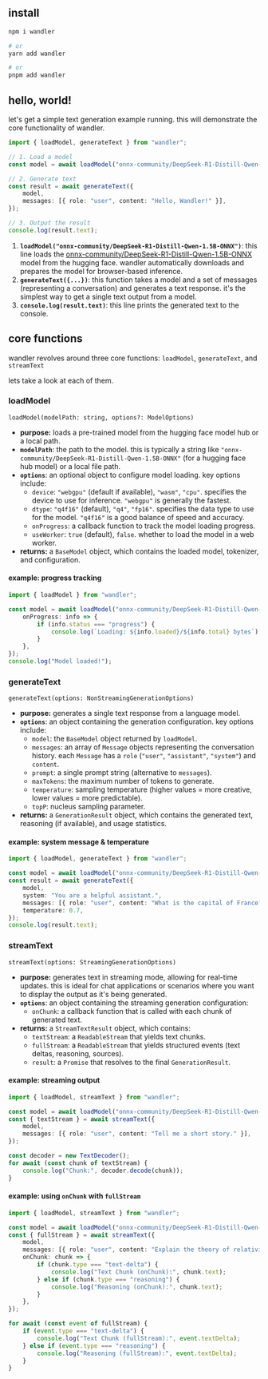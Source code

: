 ## install

```bash
npm i wandler

# or
yarn add wandler

# or
pnpm add wandler
```

## hello, world!

let's get a simple text generation example running. this will demonstrate the core functionality of
wandler.

```typescript
import { loadModel, generateText } from "wandler";

// 1. Load a model
const model = await loadModel("onnx-community/DeepSeek-R1-Distill-Qwen-1.5B-ONNX");

// 2. Generate text
const result = await generateText({
	model,
	messages: [{ role: "user", content: "Hello, Wandler!" }],
});

// 3. Output the result
console.log(result.text);
```

1.  **`loadModel("onnx-community/DeepSeek-R1-Distill-Qwen-1.5B-ONNX")`**: this line loads the
    [onnx-community/DeepSeek-R1-Distill-Qwen-1.5B-ONNX](https://huggingface.co/onnx-community/DeepSeek-R1-Distill-Qwen-1.5B-ONNX)
    model from the hugging face. wandler automatically downloads and prepares the model for
    browser-based inference.
2.  **`generateText({...})`**: this function takes a model and a set of messages (representing a
    conversation) and generates a text response. it's the simplest way to get a single text output
    from a model.
3.  **`console.log(result.text)`**: this line prints the generated text to the console.

## core functions

wandler revolves around three core functions: `loadModel`, `generateText`, and `streamText`

lets take a look at each of them.

### loadModel

`loadModel(modelPath: string, options?: ModelOptions)`

- **purpose:** loads a pre-trained model from the hugging face model hub or a local path.
- **`modelPath`**: the path to the model. this is typically a string like
  `"onnx-community/DeepSeek-R1-Distill-Qwen-1.5B-ONNX"` (for a hugging face hub model) or a local
  file path.
- **`options`**: an optional object to configure model loading. key options include:
  - `device`: `"webgpu"` (default if available), `"wasm"`, `"cpu"`. specifies the device to use for
    inference. `"webgpu"` is generally the fastest.
  - `dtype`: `"q4f16"` (default), `"q4"`, `"fp16"`. specifies the data type to use for the model.
    `"q4f16"` is a good balance of speed and accuracy.
  - `onProgress`: a callback function to track the model loading progress.
  - `useWorker`: `true` (default), `false`. whether to load the model in a web worker.
- **returns:** a `BaseModel` object, which contains the loaded model, tokenizer, and configuration.

#### example: progress tracking

```typescript
import { loadModel } from "wandler";

const model = await loadModel("onnx-community/DeepSeek-R1-Distill-Qwen-1.5B-ONNX", {
	onProgress: info => {
		if (info.status === "progress") {
			console.log(`Loading: ${info.loaded}/${info.total} bytes`);
		}
	},
});
console.log("Model loaded!");
```

### generateText

`generateText(options: NonStreamingGenerationOptions)`

- **purpose:** generates a single text response from a language model.
- **`options`**: an object containing the generation configuration. key options include:
  - `model`: the `BaseModel` object returned by `loadModel`.
  - `messages`: an array of `Message` objects representing the conversation history. each `Message`
    has a `role` (`"user"`, `"assistant"`, `"system"`) and `content`.
  - `prompt`: a single prompt string (alternative to `messages`).
  - `maxTokens`: the maximum number of tokens to generate.
  - `temperature`: sampling temperature (higher values = more creative, lower values = more
    predictable).
  - `topP`: nucleus sampling parameter.
- **returns:** a `GenerationResult` object, which contains the generated text, reasoning (if
  available), and usage statistics.

#### example: system message & temperature

```typescript
import { loadModel, generateText } from "wandler";

const model = await loadModel("onnx-community/DeepSeek-R1-Distill-Qwen-1.5B-ONNX");
const result = await generateText({
	model,
	system: "You are a helpful assistant.",
	messages: [{ role: "user", content: "What is the capital of France?" }],
	temperature: 0.7,
});
console.log(result.text);
```

### streamText

`streamText(options: StreamingGenerationOptions)`

- **purpose:** generates text in streaming mode, allowing for real-time updates. this is ideal for
  chat applications or scenarios where you want to display the output as it's being generated.
- **`options`**: an object containing the streaming generation configuration:
  - `onChunk`: a callback function that is called with each chunk of generated text.
- **returns:** a `StreamTextResult` object, which contains:
  - `textStream`: a `ReadableStream` that yields text chunks.
  - `fullStream`: a `ReadableStream` that yields structured events (text deltas, reasoning,
    sources).
  - `result`: a `Promise` that resolves to the final `GenerationResult`.

#### example: streaming output

```typescript
import { loadModel, streamText } from "wandler";

const model = await loadModel("onnx-community/DeepSeek-R1-Distill-Qwen-1.5B-ONNX");
const { textStream } = await streamText({
	model,
	messages: [{ role: "user", content: "Tell me a short story." }],
});

const decoder = new TextDecoder();
for await (const chunk of textStream) {
	console.log("Chunk:", decoder.decode(chunk));
}
```

#### example: using `onChunk` with `fullStream`

```typescript
import { loadModel, streamText } from "wandler";

const model = await loadModel("onnx-community/DeepSeek-R1-Distill-Qwen-1.5B-ONNX");
const { fullStream } = await streamText({
	model,
	messages: [{ role: "user", content: "Explain the theory of relativity." }],
	onChunk: chunk => {
		if (chunk.type === "text-delta") {
			console.log("Text Chunk (onChunk):", chunk.text);
		} else if (chunk.type === "reasoning") {
			console.log("Reasoning (onChunk):", chunk.text);
		}
	},
});

for await (const event of fullStream) {
	if (event.type === "text-delta") {
		console.log("Text Chunk (fullStream):", event.textDelta);
	} else if (event.type === "reasoning") {
		console.log("Reasoning (fullStream):", event.textDelta);
	}
}
```
